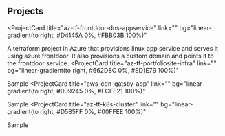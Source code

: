 ## Projects

<ProjectCard
  title="az-tf-frontdoor-dns-appservice"
  link=""
  bg="linear-gradient(to right, #D4145A 0%, #FBB03B 100%)"
>
A terraform project in Azure that provisions linux app service and serves it using azure frontdoor. It also provisions a custom domain and points it to the frontdoor service. 
</ProjectCard>
<ProjectCard
  title="az-tf-portfoliosite-infra"
  link=""
  bg="linear-gradient(to right, #662D8C 0%, #ED1E79 100%)"
>
  Sample
</ProjectCard>
<ProjectCard
  title="aws-cdn-gatsby-app"
  link=""
  bg="linear-gradient(to right, #009245 0%, #FCEE21 100%)"
>
  Sample
</ProjectCard>
<ProjectCard
  title="az-tf-k8s-cluster"
  link=""
  bg="linear-gradient(to right, #D585FF 0%, #00FFEE 100%)"
>
  Sample
</ProjectCard>

